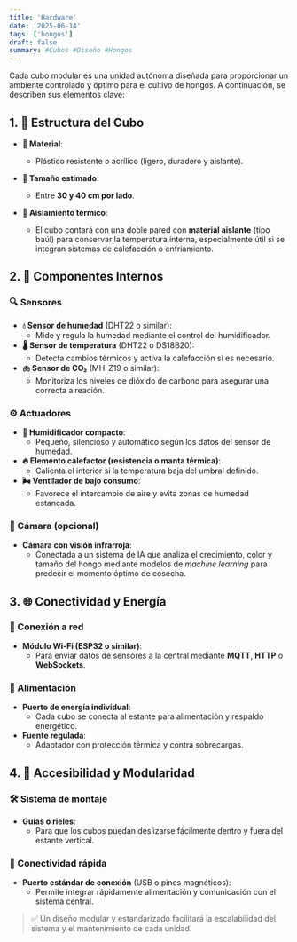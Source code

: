 ```yaml
---
title: 'Hardware'
date: '2025-06-14'
tags: ['hongos']
draft: false
summary: #Cubos #Diseño #Hongos
---
```



Cada cubo modular es una unidad autónoma diseñada para proporcionar un ambiente controlado y óptimo para el cultivo de hongos. A continuación, se describen sus elementos clave:

## 1. 🧱 Estructura del Cubo  

- **🔧 Material**:  
  - Plástico resistente o acrílico (ligero, duradero y aislante).  

- **📐 Tamaño estimado**:  
  - Entre **30 y 40 cm por lado**.  

- **🧊 Aislamiento térmico**:  
  - El cubo contará con una doble pared con **material aislante** (tipo baúl) para conservar la temperatura interna, especialmente útil si se integran sistemas de calefacción o enfriamiento.


## 2. 🔌 Componentes Internos  

### 🔍 Sensores  
- **💧 Sensor de humedad** (DHT22 o similar):  
  - Mide y regula la humedad mediante el control del humidificador.  
- **🌡️ Sensor de temperatura** (DHT22 o DS18B20):  
  - Detecta cambios térmicos y activa la calefacción si es necesario.  
- **🫁 Sensor de CO₂** (MH-Z19 o similar):  
  - Monitoriza los niveles de dióxido de carbono para asegurar una correcta aireación.

### ⚙️ Actuadores  
- **💨 Humidificador compacto**:  
  - Pequeño, silencioso y automático según los datos del sensor de humedad.  
- **🔥 Elemento calefactor (resistencia o manta térmica)**:  
  - Calienta el interior si la temperatura baja del umbral definido.  
- **🌬️ Ventilador de bajo consumo**:  
  - Favorece el intercambio de aire y evita zonas de humedad estancada.

### 🎥 Cámara (opcional)  
- **Cámara con visión infrarroja**:  
  - Conectada a un sistema de IA que analiza el crecimiento, color y tamaño del hongo mediante modelos de *machine learning* para predecir el momento óptimo de cosecha.


## 3. 🌐 Conectividad y Energía  

### 📡 Conexión a red  
- **Módulo Wi-Fi (ESP32 o similar)**:  
  - Para enviar datos de sensores a la central mediante **MQTT**, **HTTP** o **WebSockets**.  

### 🔋 Alimentación  
- **Puerto de energía individual**:  
  - Cada cubo se conecta al estante para alimentación y respaldo energético.  
- **Fuente regulada**:  
  - Adaptador con protección térmica y contra sobrecargas.


## 4. 🧩 Accesibilidad y Modularidad  

### 🛠️ Sistema de montaje  
- **Guías o rieles**:  
  - Para que los cubos puedan deslizarse fácilmente dentro y fuera del estante vertical.  

### 🔗 Conectividad rápida  
- **Puerto estándar de conexión** (USB o pines magnéticos):  
  - Permite integrar rápidamente alimentación y comunicación con el sistema central.


> ✅ Un diseño modular y estandarizado facilitará la escalabilidad del sistema y el mantenimiento de cada unidad.



